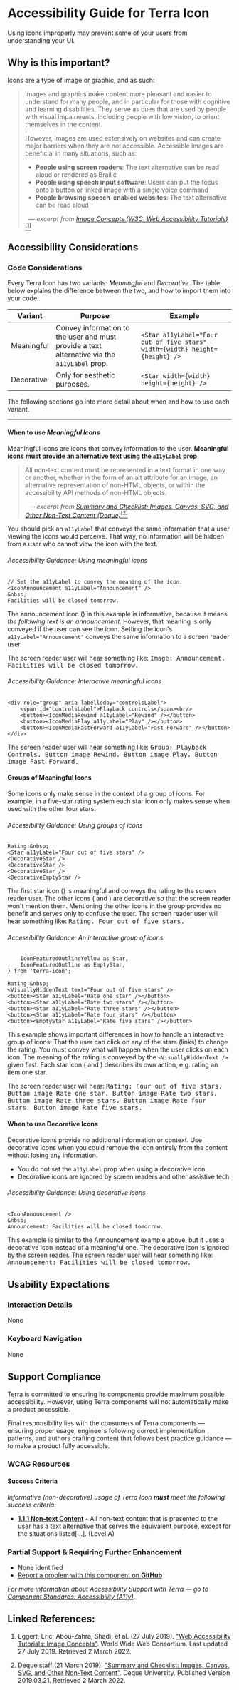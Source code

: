 




<Badge />

# Accessibility Guide for Terra Icon

<Notice variant="important" ariaLevel="2">

Using icons improperly may prevent some of your users from understanding your UI.

</Notice>

<Whitespace />

## Why is this important?

Icons are a type of image or graphic, and as such:

> Images and graphics make content more pleasant and easier to understand for many people, and in particular for those with cognitive and learning disabilities. They serve as cues that are used by people with visual impairments, including people with low vision, to orient themselves in the content.
>
> However, images are used extensively on websites and can create major barriers when they are not accessible. Accessible images are beneficial in many situations, such as:
>
> - **People using screen readers**: The text alternative can be read aloud or rendered as Braille
> - **People using speech input software**: Users can put the focus onto a button or linked image with a single voice command
> - **People browsing speech-enabled websites**: The text alternative can be read aloud
>
> _&nbsp;&nbsp;&mdash; excerpt from [Image Concepts (W3C: Web Accessibility Tutorials)](https://www.w3.org/WAI/tutorials/images/)_[<sup>[1]</sup>](/components/cerner-terra-core-docs/icon/accessibility-guide#linked-references)

## Accessibility Considerations

### Code Considerations

Every Terra Icon has two variants: _Meaningful_ and _Decorative_. The table below explains the difference between the two, and how to import them into your code.

| Variant | Purpose | Example |
| --- | --- | --- |
| Meaningful | Convey information to the user and must provide a text alternative via the `a11yLabel` prop. | `<Star a11yLabel="Four out of five stars" width={width} height={height} />` |
| Decorative | Only for aesthetic purposes. | `<Star width={width} height={height} />` |

The following sections go into more detail about when and how to use each variant.

----

#### When to use _Meaningful Icons_

Meaningful icons are icons that convey information to the user. **Meaningful icons must provide an alternative text using the `a11yLabel` prop**.

> All non-text content must be represented in a text format in one way or another, whether in the form of an alt attribute for an image, an alternative representation of non-HTML objects, or within the accessibility API methods of non-HTML objects.
>
> _&nbsp;&nbsp;&mdash; excerpt from [Summary and Checklist: Images, Canvas, SVG, and Other Non-Text Content (Deque)](https://dequeuniversity.com/assets/pdf/module-nontext/module-nontext-checklist.pdf)_[<sup>[2]</sup>](/components/cerner-terra-core-docs/icon/accessibility-guide#linked-references)

You should pick an `a11yLabel` that conveys the same information that a user viewing the icons would perceive. That way, no information will be hidden from a user who cannot view the icon with the text.

<Whitespace />

<Notice variant="important" ariaLevel="5">

###### Accessibility Guidance: Using meaningful icons

<div aria-label="Example demo">
    <A11yMeaningfulReadOnly />
</div>
<div aria-label="Example code">


    // Set the a11yLabel to convey the meaning of the icon.
    <IconAnnouncement a11yLabel="Announcement" />
    &nbsp;
    Facilities will be closed tomorrow.

</div>

The announcement icon <span role="presentation">(<IconAnnouncement/>)</span> in this example is informative, because it means _the following text is an announcement_. However, that meaning is only conveyed if the user can see the icon. Setting the icon's `a11yLabel="Announcement"` conveys the same information to a screen reader user.

The screen reader user will hear something like: <samp> Image: Announcement. Facilities will be closed tomorrow.</samp>

###### Accessibility Guidance: Interactive meaningful icons

<div aria-label="Example demo">
    <A11yMeaningfulInteractive/>
</div>
<div aria-label="Example code">


    <div role="group" aria-labelledby="controlsLabel">
        <span id="controlsLabel">Playback controls</span><br/>
        <button><IconMediaRewind a11yLabel="Rewind" /></button>
        <button><IconMediaPlay a11yLabel="Play" /></button>
        <button><IconMediaFastForward a11yLabel="Fast Forward" /></button>
    </div>

</div>

The screen reader user will hear something like: <samp> Group: Playback Controls. Button image Rewind. Button image Play. Button image Fast Forward.</samp>

</Notice>

#### Groups of Meaningful Icons

Some icons only make sense in the context of a group of icons. For example, in a five-star rating system each star icon only makes sense when used with the other four stars.

<Notice variant="important" ariaLevel="5">

###### Accessibility Guidance: Using groups of icons

<div aria-label="Example demo">
    <A11yGroupReadOnly />
</div>
<div aria-label="Example code">

    Rating:&nbsp;
    <Star a11yLabel="Four out of five stars" />
    <DecorativeStar />
    <DecorativeStar />
    <DecorativeStar />
    <DecorativeEmptyStar />

</div>

The first star icon <span role="presentation">(<FilledStar/>)</span> is meaningful and conveys the rating to the screen reader user. The other icons <span role="presentation">(<FilledDecorativeStar/> and <EmptyDecorativeStar/>)</span> are decorative so that the screen reader won't mention them. Mentioning the other icons in the group provides no benefit and serves only to confuse the user.
The screen reader user will hear something like: <samp>Rating. Four out of five stars.</samp>

###### Accessibility Guidance: An interactive group of icons

<div aria-label="Example demo">
    <A11yGroupInteractive/>
</div>
<div aria-label="Example code">

        IconFeaturedOutlineYellow as Star,
        IconFeaturedOutline as EmptyStar,
    } from 'terra-icon';

    Rating:&nbsp;
    <VisuallyHiddenText text="Four out of five stars" />
    <button><Star a11yLabel="Rate one star" /></button>
    <button><Star a11yLabel="Rate two stars" /></button>
    <button><Star a11yLabel="Rate three stars" /></button>
    <button><Star a11yLabel="Rate four stars" /></button>
    <button><EmptyStar a11yLabel="Rate five stars" /></button>

</div>

This example shows important differences in how to handle an interactive group of icons: That the user can click on any of the stars (links) to change the rating. You must convey what will happen when the user clicks on each icon. The meaning of the rating is conveyed by the `<VisuallyHiddenText />` given first. Each star icon <span role="presentation">(<FilledStar/> and <EmptyStar/>)</span> describes its own action, e.g. rating an item one star.

The screen reader user will hear: <samp> Rating: Four out of five stars. Button image Rate one star. Button image Rate two stars. Button image Rate three stars. Button image Rate four stars. Button image Rate five stars.</samp>

</Notice>

#### When to use Decorative Icons

Decorative icons provide no additional information or context. Use decorative icons when you could remove the icon entirely from the content without losing any information.

* You do not set the `a11yLabel` prop when using a decorative icon.
* Decorative icons are ignored by screen readers and other assistive tech.

<Notice variant="important" ariaLevel="5">

###### Accessibility Guidance: Using decorative icons

<div aria-label="Example demo">
    <A11yDecorative />
</div>
<div aria-label="Example code">


    <IconAnnouncement />
    &nbsp;
    Announcement: Facilities will be closed tomorrow.

</div>

This example is similar to the Announcement example above, but it uses a decorative icon instead of a meaningful one. The decorative icon is ignored by the screen reader. The screen reader user will hear something like: <samp> Announcement: Facilities will be closed tomorrow.</samp>

</Notice>

## Usability Expectations

### Interaction Details

None

### Keyboard Navigation

None

## Support Compliance

Terra is committed to ensuring its components provide maximum possible accessibility. However, using Terra components will not automatically make a product accessible.

Final responsibility lies with the consumers of Terra components &mdash; ensuring proper usage, engineers following correct implementation patterns, and authors crafting content that follows best practice guidance &mdash; to make a product fully accessible.

### WCAG Resources

#### Success Criteria

_Informative (non-decorative) usage of Terra Icon **must** meet the following success criteria:_

- [**1.1.1 Non-text Content**](https://www.w3.org/WAI/WCAG21/quickref/#non-text-content) - All non-text content that is presented to the user has a text alternative that serves the equivalent purpose, except for the situations listed\[...\]. (Level A)

### Partial Support & Requiring Further Enhancement

- None identified
- [Report a problem with this component on **GitHub**](https://github.com/cerner/terra-core/issues/new/choose)

_For more information about Accessibility Support with Terra — go to [Component Standards: Accessibility (A11y)](https://engineering.cerner.com/terra-ui/about/terra-ui/component-standards#accessibility-a11y)._

## Linked References:

1. Eggert, Eric; Abou-Zahra, Shadi; et al. (27 July 2019). ["Web Accessibility Tutorials: Image Concepts"](https://www.w3.org/WAI/tutorials/images/). World Wide Web Consortium. Last updated 27 July 2019. Retrieved 2 March 2022.

2. Deque staff (21 March 2019). ["Summary and Checklist: Images, Canvas, SVG, and Other Non-Text Content"](https://dequeuniversity.com/assets/pdf/module-nontext/module-nontext-checklist.pdf). Deque University. Published Version 2019.03.21. Retrieved 2 March 2022.
